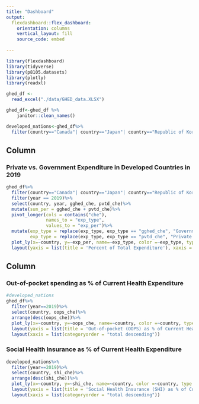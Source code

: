 ```yaml
---
title: "Dashboard"
output: 
  flexdashboard::flex_dashboard:
    orientation: columns
    vertical_layout: fill
    source_code: embed
    
---
```


```r
library(flexdashboard)
library(tidyverse)
library(p8105.datasets)
library(plotly)
library(readxl)
```

```r
ghed_df <- 
  read_excel("./data/GHED_data.XLSX")

ghed_df<-ghed_df %>% 
    janitor::clean_names() 

developed_nations<-ghed_df%>%
  filter(country=="Canada"| country=="Japan"| country=="Republic of Korea"| country=="France"| country=="Germany"| country=="Italy"| country=="United Kingdom"| country=="United States of America")
```

Column {data-width=500}
-----------------------------------------------------------------------

### Private vs. Government Expenditure in Developed Countries in 2019
```r
ghed_df%>%
  filter(country=="Canada"| country=="Japan"| country=="Republic of Korea"| country=="France"| country=="Germany"| country=="Italy"| country=="United Kingdom"| country=="United States of America")%>%
  filter(year == 2019)%>%
  select(country, year, gghed_che, pvtd_che)%>%
  mutate(sum_per = gghed_che + pvtd_che)%>%
  pivot_longer(cols = contains("che"),
               names_to = "exp_type",
               values_to = "exp_per")%>%
  mutate(exp_type = replace(exp_type, exp_type == "gghed_che", "Government Expenditure"),
         exp_type = replace(exp_type, exp_type == "pvtd_che", "Private Expenditure"))%>%
  plot_ly(x=~country, y=~exp_per, name=~exp_type, color =~exp_type, type = 'bar', colors = "viridis")%>%
  layout(yaxis = list(title = 'Percent of Total Expenditure'), xaxis = list(title = "Country",categoryorder = "total descending"), barmode = 'stack', colors = "viridis")

```

Column {data-width=500}
-----------------------------------------------------------------------

### Out-of-pocket spending as % of Current Health Expenditure
```r
#developed_nations
ghed_df%>%
  filter(year==2019)%>%
  select(country, oops_che)%>%
  arrange(desc(oops_che))%>%
  plot_ly(x=~country, y=~oops_che, name=~country, color =~country, type = 'bar', colors = "viridis")%>%
  layout(yaxis = list(title = 'Out-of-pocket (OOPS) as % of Current Health Expenditure'), xaxis = list(title = "Country"), barmode = 'stack', colors = "viridis")%>%
  layout(xaxis = list(categoryorder = "total descending")) 
```

### Social Health Insurance as % of Current Health Expenditure
```r
developed_nations%>%
  filter(year==2019)%>%
  select(country, shi_che)%>%
  arrange(desc(shi_che))%>%
  plot_ly(x=~country, y=~shi_che, name=~country, color =~country, type = 'bar', colors = "viridis")%>%
  layout(yaxis = list(title = 'Social Health Insurance (SHI) as % of Current Health Expenditure (CHE)'), xaxis = list(title = "Country"), barmode = 'stack', colors = "viridis")%>%
  layout(xaxis = list(categoryorder = "total descending"))
```



